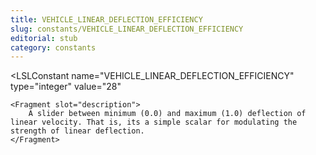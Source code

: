 ```yaml
---
title: VEHICLE_LINEAR_DEFLECTION_EFFICIENCY
slug: constants/VEHICLE_LINEAR_DEFLECTION_EFFICIENCY
editorial: stub
category: constants
---
```


<LSLConstant
	name="VEHICLE_LINEAR_DEFLECTION_EFFICIENCY"
	type="integer"
	value="28"
>
	<Fragment slot="description">
		A slider between minimum (0.0) and maximum (1.0) deflection of linear velocity. That is, its a simple scalar for modulating the strength of linear deflection.
	</Fragment>
</LSLConstant>
